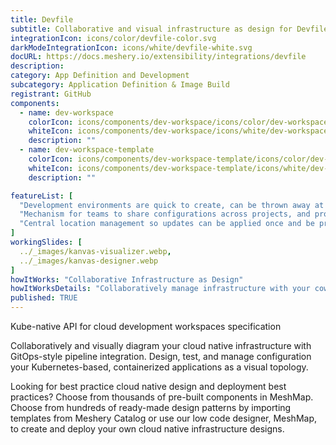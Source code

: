---
title: Devfile
subtitle: Collaborative and visual infrastructure as design for Devfile
integrationIcon: icons/color/devfile-color.svg
darkModeIntegrationIcon: icons/white/devfile-white.svg
docURL: https://docs.meshery.io/extensibility/integrations/devfile
description: 
category: App Definition and Development
subcategory: Application Definition & Image Build
registrant: GitHub
components:
  - name: dev-workspace
    colorIcon: icons/components/dev-workspace/icons/color/dev-workspace-color.svg
    whiteIcon: icons/components/dev-workspace/icons/white/dev-workspace-white.svg
    description: ""
  - name: dev-workspace-template
    colorIcon: icons/components/dev-workspace-template/icons/color/dev-workspace-template-color.svg
    whiteIcon: icons/components/dev-workspace-template/icons/white/dev-workspace-template-white.svg
    description: ""

featureList: [
  "Development environments are quick to create, can be thrown away at will, and can be easily re-created when needed.",
  "Mechanism for teams to share configurations across projects, and provide a single source of truth throughout the application lifecycle.",
  "Central location management so updates can be applied once and be properly aligned across development teams."
]
workingSlides: [
  ../_images/kanvas-visualizer.webp,
  ../_images/kanvas-designer.webp
]
howItWorks: "Collaborative Infrastructure as Design"
howItWorksDetails: "Collaboratively manage infrastructure with your coworkers synchronously sharing the same designs."
published: TRUE
---
<p>
Kube-native API for cloud development workspaces specification
</p>
<p>
    Collaboratively and visually diagram your cloud native infrastructure with GitOps-style pipeline integration. Design, test, and manage configuration your Kubernetes-based, containerized applications as a visual topology.
</p>
<p>
    Looking for best practice cloud native design and deployment best practices? Choose from thousands of pre-built components in MeshMap. Choose from hundreds of ready-made design patterns by importing templates from Meshery Catalog or use our low code designer, MeshMap, to create and deploy your own cloud native infrastructure designs.
</p>
